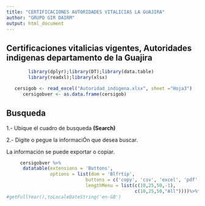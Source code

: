 ---
title: "CERTIFICACIONES AUTORIDADES VITALICIAS LA GUAJIRA"
author: "GRUPO GIR DAIRM"
output: html_document
---


## Certificaciones vitalicias vigentes, Autoridades indigenas departamento de la Guajira





```{r , warning=FALSE,cache=FALSE,message=FALSE,echo=FALSE}
        library(dplyr);library(DT);library(data.table)
        library(readxl);library(xlsx)
```


```{r, echo=FALSE, warning=FALSE}
   cersigob <- read_excel("Autoridad_indigena.xlsx", sheet ="Hoja3")
      cersigobver <- as.data.frame(cersigob)
```

## Busqueda


1.- Ubique el cuadro de busqueda **(Search)**

2.- Digite o pegue la informaciÓn que desea buscar.



La información se puede exportar o copiar.



```{r cersigobver, echo=FALSE}
     cersigobver %>%
      datatable(extensions = 'Buttons',
                options = list(dom = 'Blfrtip',
                             buttons = c('copy', 'csv', 'excel', 'pdf', 'print'),
                             lengthMenu = list(c(10,25,50,-1),
                                               c(10,25,50,"All"))))%>%formatDate(c(1,6,7,13), "toLocaleDateString")
#getFullYear(),toLocaleDateString('en-GB')

```